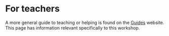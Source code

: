 # For teachers

A more general guide to teaching or helping is found on the
[Guides](https://guides.rostools.org/) website. This page has
information relevant specifically to this workshop.
